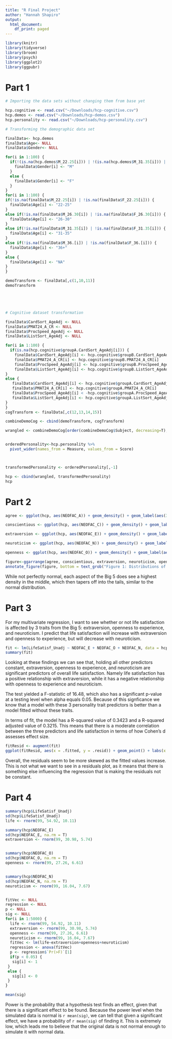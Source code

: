 ```yaml
---
title: "R Final Project"
author: "Hannah Shapiro"
output:
  html_document:
    df_print: paged
---
```





```r
library(knitr)
library(tidyverse)
library(broom)
library(psych)
library(ggplot2)
library(ggpubr)
```

# Part 1

```r
# Importing the data sets without changing them from base yet

hcp.cognitive <- read.csv("~/Downloads/hcp-cognitive.csv")
hcp.demos <- read.csv("~/Downloads/hcp-demos.csv")
hcp.personality <- read.csv("~/Downloads/hcp-personality.csv")
```

```r
# Transforming the demographic data set

finalData<- hcp.demos
finalData$Age<- NULL
finalData$Gender<- NULL

for(i in 1:100) {
  if(!(is.na(hcp.demos$M_22.25[i])) | !(is.na(hcp.demos$M_31.35[i])) | !(is.na(hcp.demos$M_26.30[i])) | !(is.na(hcp.demos$M_36.[i]))) {
    finalData$Gender[i] <- "M"
  }
  else {
    finalData$Gender[i] <- "F"
  }
}
for(i in 1:100) {
if(!is.na(finalData$M_22.25[i]) | !is.na(finalData$F_22.25[i])) {
  finalData$Age[i] <- "22-25"
}
else if(!is.na(finalData$M_26.30[i]) | !is.na(finalData$F_26.30[i])) {
  finalData$Age[i] <- "26-30"
}
else if(!is.na(finalData$M_31.35[i]) | !is.na(finalData$F_31.35[i])) {
  finalData$Age[i] <- "31-35"
} 
else if(!is.na(finalData$M_36.[i]) | !is.na(finalData$F_36.[i])) {
  finalData$Age[i] <- "36+"
}   
else {
  finalData$Age[i] <- "NA"
}
}

demoTransform <- finalData[,c(1,10,11)]
demoTransform






```

```r

# Cognitive dataset transformation

finalData$CardSort_AgeAdj <- NULL
finalData$PMAT24_A_CR <- NULL
finalData$ProcSpeed_AgeAdj <- NULL
finalData$ListSort_AgeAdj <- NULL

for(i in 1:100) {
  if(is.na(hcp.cognitive$groupA.CardSort_AgeAdj[i])) {
    finalData$CardSort_AgeAdj[i] <- hcp.cognitive$groupB.CardSort_AgeAdj[i]
    finalData$PMAT24_A_CR[i] <- hcp.cognitive$groupB.PMAT24_A_CR[i]
    finalData$ProcSpeed_AgeAdj[i] <- hcp.cognitive$groupB.ProcSpeed_AgeAdj[i]
    finalData$ListSort_AgeAdj[i] <- hcp.cognitive$groupB.ListSort_AgeAdj[i]
}
else {
   finalData$CardSort_AgeAdj[i] <- hcp.cognitive$groupA.CardSort_AgeAdj[i]
   finalData$PMAT24_A_CR[i] <- hcp.cognitive$groupA.PMAT24_A_CR[i]
   finalData$ProcSpeed_AgeAdj[i] < -hcp.cognitive$groupA.ProcSpeed_AgeAdj[i]
   finalData$ListSort_AgeAdj[i] <- hcp.cognitive$groupA.ListSort_AgeAdj[i]
}
}
cogTransform <- finalData[,c(12,13,14,15)]

combineDemoCog <- cbind(demoTransform, cogTransform)

wrangled <- combineDemoCog[order(combineDemoCog$Subject, decreasing=T),]


orderedPersonality<-hcp.personality %>% 
  pivot_wider(names_from = Measure, values_from = Score)



transformedPersonality <- orderedPersonality[,-1]

hcp <- cbind(wrangled, transformedPersonality)
hcp

```

# Part 2

```r

agree <- ggplot(hcp, aes(NEOFAC_A)) + geom_density() + geom_label(aes(33,0.08, label = paste("Mean:", round(mean(NEOFAC_A, na.rm = T,), digits = 2)))) + geom_label(aes(33,0.01, label = paste("SD:", round(sd(NEOFAC_A, na.rm = T), digits = 2)))) + labs(x = "Agreeableness", y = "Density")

conscientious <- ggplot(hcp, aes(NEOFAC_C)) + geom_density() + geom_label(aes(35,0.08, label = paste("Mean:", round(mean(NEOFAC_C, na.rm = T,), digits = 2)))) + geom_label(aes(35,0.01, label = paste("SD:", round(sd(NEOFAC_C, na.rm = T), digits = 2)))) + labs(x = "Conscientiousness", y = "Density")

extraversion <- ggplot(hcp, aes(NEOFAC_E)) + geom_density() + geom_label(aes(33,0.08, label = paste("Mean:", round(mean(NEOFAC_E, na.rm = T,), digits = 2)))) + geom_label(aes(33,0.01, label = paste("SD:", round(sd(NEOFAC_E, na.rm = T), digits = 2)))) + labs(x = "Extraversion", y = "Density")

neuroticism <- ggplot(hcp, aes(NEOFAC_N)) + geom_density() + geom_label(aes(20,0.08, label = paste("Mean:", round(mean(NEOFAC_N, na.rm = T,), digits = 2)))) + geom_label(aes(20,0.01, label = paste("SD:", round(sd(NEOFAC_N, na.rm = T), digits = 2)))) + labs(x = "Neuroticism", y = "Density")

openness <- ggplot(hcp, aes(NEOFAC_O)) + geom_density() + geom_label(aes(33,0.08, label = paste("Mean:",round(mean(NEOFAC_O, na.rm = T,), digits = 2)))) + geom_label(aes(33,0.01, label = paste("SD:",round(sd(NEOFAC_O, na.rm = T), digits = 2)))) + labs(x = "Openness", y = "Density")

figure<-ggarrange(agree, conscientious, extraversion, neuroticism, openness)
annotate_figure(figure, bottom = text_grob("Figure 1: Distributions of the Big 5"))

```

While not perfectly normal, each aspect of the Big 5 does see a highest density in the middle, which then tapers off into the tails, similar to the normal distribution.

# Part 3

For my multivariate regression, I want to see whether or not life satisfaction is affected by 3 traits from the Big 5: extraversion, openness to experience, and neuroticism. I predict that life satisfaction will increase with extraversion and openness to experience, but will decrease with neuroticism.

```r
fit <- lm(LifeSatisf_Unadj ~ NEOFAC_E + NEOFAC_O + NEOFAC_N, data = hcp)
summary(fit)
```

Looking at these findings we can see that, holding all other predictors constant, extraversion, openness to experience, and neuroticism are significant predictors of overall life satisfaction. Namely life satisfaction has a positive relationship with extraversion, while it has a negative relationship with openness to experience and neuroticism.

The test yielded a F-statistic of 16.48, which also has a significant p-value at a testing level when alpha equals 0.05. Because of this signficance we know that a model with these 3 personality trait predictors is better than a model fitted without these traits.

In terms of fit, the model has a R-squared value of 0.3423 and a R-squared adjusted value of 0.3215. This means that there is a moderate correlation between the three predictors and life satisfaction in terms of how Cohen's d assesses effect size.

```r
fitResid <- augment(fit)
ggplot(fitResid, aes(x = .fitted, y = .resid)) + geom_point() + labs(x = "Fitted", y = "Residuals")

```

Overall, the residuals seem to be more skewed as the fitted values increase. This is not what we want to see in a residuals plot, as it means that there is something else influencing the regression that is making the residuals not be constant.


# Part 4

```r
summary(hcp$LifeSatisf_Unadj)
sd(hcp$LifeSatisf_Unadj)
life <- rnorm(99, 54.92, 10.11)

summary(hcp$NEOFAC_E)
sd(hcp$NEOFAC_E, na.rm = T)
extraversion <- rnorm(99, 30.98, 5.74)


summary(hcp$NEOFAC_O)
sd(hcp$NEOFAC_O, na.rm = T)
openness <- rnorm(99, 27.26, 6.61)


summary(hcp$NEOFAC_N)
sd(hcp$NEOFAC_N, na.rm = T)
neuroticism <- rnorm(99, 16.04, 7.67)


fitVec <- NULL
regression <- NULL
p <- NULL
sig <- NULL
for(i in 1:5000) {
  life <- rnorm(99, 54.92, 10.11)
  extraversion <- rnorm(99, 30.98, 5.74)
  openness <- rnorm(99, 27.26, 6.61)
  neuroticism <- rnorm(99, 16.04, 7.67)
  fitVec <- lm(life~extraversion+openness+neuroticism)
  regression <- anova(fitVec)
  p <- regression$`Pr(>F)`[1]
  if(p < 0.05) {
   sig[i] <- 1
 }
 else {
   sig[i] <- 0
 }
}

mean(sig)

```

Power is the probability that a hypothesis test finds an effect, given that there is a significant effect to be found. Because the power level when the simulated data is normal is `r mean(sig)`, we can tell that given a significant effect, we have a probability of `r mean(sig)` of finding it. This is extremely low, which leads me to believe that the original data is not normal enough to simulate it with normal data. 
